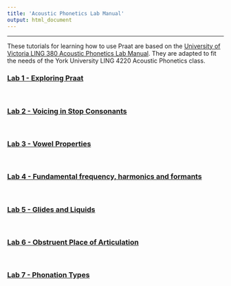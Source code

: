 ```yaml
---
title: 'Acoustic Phonetics Lab Manual'
output: html_document
---
```


-----

These tutorials for learning how to use Praat are based on the [University of Victoria LING 380 Acoustic Phonetics Lab Manual](https://dspace.library.uvic.ca/items/68b5b175-ebd5-4294-b514-48aa2e58ac98). They are adapted to fit the needs of the York University LING 4220 Acoustic Phonetics class.

<h3> [Lab 1 - Exploring Praat](acoustic_phonetics_labs/new_labs/Lab1.html) </h3> 

<br>

<h3> [Lab 2 - Voicing in Stop Consonants](acoustic_phonetics_labs/new_labs/Lab2.html) </h3> 

<br>

<h3> [Lab 3 - Vowel Properties](acoustic_phonetics_labs/new_labs/Lab3.html) </h3> 

<br>

<h3> [Lab 4 - Fundamental frequency, harmonics and formants](acoustic_phonetics_labs/new_labs/Lab4.html) </h3>

<br>

<h3> [Lab 5 - Glides and Liquids](acoustic_phonetics_labs/new_labs/Lab5.html) </h3>

<br>

<h3> [Lab 6 - Obstruent Place of Articulation](acoustic_phonetics_labs/new_labs/Lab6.html) </h3>

<br>

<h3> [Lab 7 - Phonation Types](acoustic_phonetics_labs/new_labs/Lab7.html) </h3>

<br>

<!-- <h3> [Lab 8 - Nasals](acoustic_phonetics_labs/new_labs/Lab8.html) </h3>  -->

<!-- The reading to prepare for this lab is: -->

<!-- * Baart (2011) Chapter 4. -->


